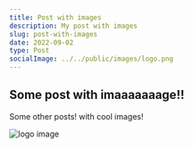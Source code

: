 ```yaml
---
title: Post with images
description: My post with images
slug: post-with-images
date: 2022-09-02
type: Post
socialImage: ../../public/images/logo.png
---
```


## Some post with imaaaaaaage!!

Some other posts! with cool images!

![logo image](../../public/images/logo.png)
